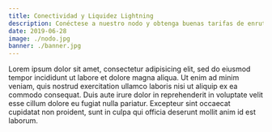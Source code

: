 ```yaml
---
title: Conectividad y Liquidez Lightning
description: Conéctese a nuestro nodo y obtenga buenas tarifas de enrutamiento. Construyamos la red Lightning.
date: 2019-06-28
image: ./nodo.jpg
banner: ./banner.jpg
---
```


Lorem ipsum dolor sit amet, consectetur adipisicing elit, sed do eiusmod tempor incididunt ut labore et dolore magna aliqua. Ut enim ad minim veniam, quis nostrud exercitation ullamco laboris nisi ut aliquip ex ea commodo consequat. Duis aute irure dolor in reprehenderit in voluptate velit esse cillum dolore eu fugiat nulla pariatur. Excepteur sint occaecat cupidatat non proident, sunt in culpa qui officia deserunt mollit anim id est laborum.